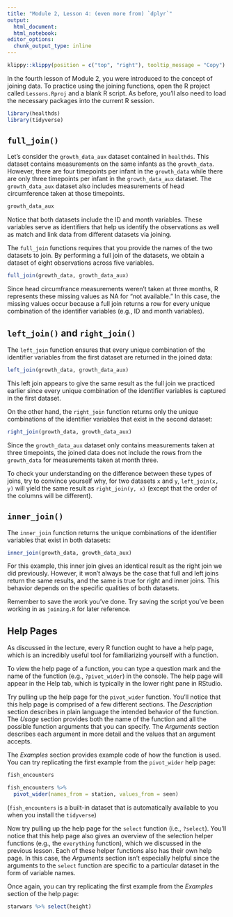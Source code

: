 ```yaml
---
title: "Module 2, Lesson 4: (even more from) `dplyr`"
output: 
  html_document:
  html_notebook:
editor_options: 
  chunk_output_type: inline
---
```


```r
klippy::klippy(position = c("top", "right"), tooltip_message = "Copy")
```

In the fourth lesson of Module 2, you were introduced to the concept of joining
data. To practice using the joining functions, open the R project called
`Lessons.Rproj` and a blank R script. As before, you'll also need to
load the necessary packages into the current R session.

```r
library(healthds)
library(tidyverse)
```

## `full_join()`

Let's consider the `growth_data_aux` dataset contained in `healthds`. This
dataset contains measurements on the same infants as the `growth_data`.
However, there are four timepoints per infant in the `growth_data` while there
are only three timepoints per infant in the `growth_data_aux` dataset. The
`growth_data_aux` dataset also includes measurements of head circumference taken
at those timepoints.

```r
growth_data_aux
```

Notice that both datasets include the ID and month variables. These variables
serve as identifiers that help us identify the observations as well as match
and link data from different datasets via joining.

The `full_join` functions requires that you provide the names of the two datasets 
to join. By performing a full join of the datasets, we obtain a dataset of 
eight observations across five variables.

```r
full_join(growth_data, growth_data_aux)
```

Since head circumfrance measurements weren't taken at three months, R represents
these missing values as NA for "not available." In this case, the missing values
occur because a full join returns a row for every unique combination of the
identifier variables (e.g., ID and month variables).

## `left_join()` and `right_join()`

The `left_join` function ensures that every unique combination of the identifier
variables from the first dataset are returned in the joined data:

```r
left_join(growth_data, growth_data_aux)
```

This left join appears to give the same result as the full join we practiced earlier
since every unique combination of the identifier variables is captured in the first dataset.

On the other hand, the `right_join` function returns only the unique
combinations of the identifier variables that exist in the second dataset:

```r
right_join(growth_data, growth_data_aux)
```

Since the `growth_data_aux` dataset only contains measurements taken at three
timepoints, the joined data does not include the rows from the `growth_data` for
measurements taken at month three.

To check your understanding on the difference between these types of joins, try
to convince yourself why, for two datasets `x` and `y`, `left_join(x, y)` will 
yield the same result as `right_join(y, x)` (except that the order of the columns 
will be different). 

## `inner_join()`

The `inner_join` function returns the unique combinations of the identifier
variables that exist in both datasets:

```r
inner_join(growth_data, growth_data_aux)
```

For this example, this inner join gives an identical result as the right join we
did previously. However, it won't always be the
case that full and left joins return the same results, and the same is true for
right and inner joins. This behavior depends on the specific qualities of both
datasets.

Remember to save the work you've done. Try saving the script you've been working
in as `joining.R` for later reference.

## Help Pages

As discussed in the lecture, every R function ought to have a help page, which
is an incredibly useful tool for familiarizing yourself with a function.

To view the help page of a function, you can type a question mark and the name
of the function (e.g., `?pivot_wider`) in the console. The help page will appear
in the Help tab, which is typically in the lower right pane in RStudio.

Try pulling up the help page for the `pivot_wider` function. You'll notice that
this help page is comprised of a few different sections. The *Description* section
describes in plain language the intended behavior of the function. The *Usage*
section provides both the name of the function and all the possible function
arguments that you can specify. The *Arguments* section describes each argument in
more detail and the values that an argument accepts.

The *Examples* section provides example code of how the function is used. You can
try replicating the first example from the `pivot_wider` help page:

```r
fish_encounters
```

```r
fish_encounters %>%
  pivot_wider(names_from = station, values_from = seen)
```

(`fish_encounters` is a built-in dataset that is automatically available to you
when you install the `tidyverse`)

Now try pulling up the help page for the `select` function (i.e., `?select`).
You'll notice that this help page also gives an overview of the selection helper
functions (e.g., the `everything` function), which we discussed in the previous
lesson. Each of these helper functions also has their own help page. In this
case, the *Arguments* section isn't especially helpful since the arguments to
the `select` function are specific to a particular dataset in the form of
variable names.

Once again, you can try replicating the first example from the *Examples* section
of the help page:

```r
starwars %>% select(height)
```
